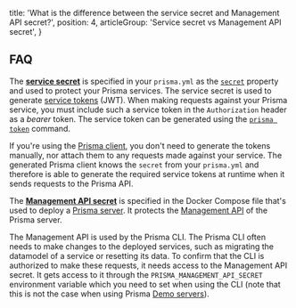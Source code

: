   title: 'What is the difference between the service secret and Management API secret?',
  position: 4,
  articleGroup: 'Service secret vs Management API secret',
}

## FAQ

The [**service secret**](ghd4#service-secret) is specified in your `prisma.yml` as the [`secret`](5cy7#secret-optional) property and used to protect your Prisma services. The service secret is used to generate [service tokens](ghd4#service-token) (JWT). When making requests against your Prisma service, you must include such a service token in the `Authorization` header as a _bearer_ token. The service token can be generated using the [`prisma token`](xcv5) command.

If you're using the [Prisma client](/prisma-client), you don't need to generate the tokens manually, nor attach them to any requests made against your service. The generated Prisma client knows the `secret` from your `prisma.yml` and therefore is able to generate the required service tokens at runtime when it sends requests to the Prisma API.

The [**Management API secret**](kke4#management-api-secret) is specified in the Docker Compose file that's used to deploy a [Prisma server](/prisma-server). It protects the [Management API](foe1) of the Prisma server.

The Management API is used by the Prisma CLI. The Prisma CLI often needs to make changes to the deployed services, such as migrating the datamodel of a service or resetting its data. To confirm that the CLI is authorized to make these requests, it needs access to the Management API secret. It gets access to it through the `PRISMA_MANAGEMENT_API_SECRET` environment variable which you need to set when using the CLI (note that this is not the case when using Prisma [Demo servers](jfr3)).